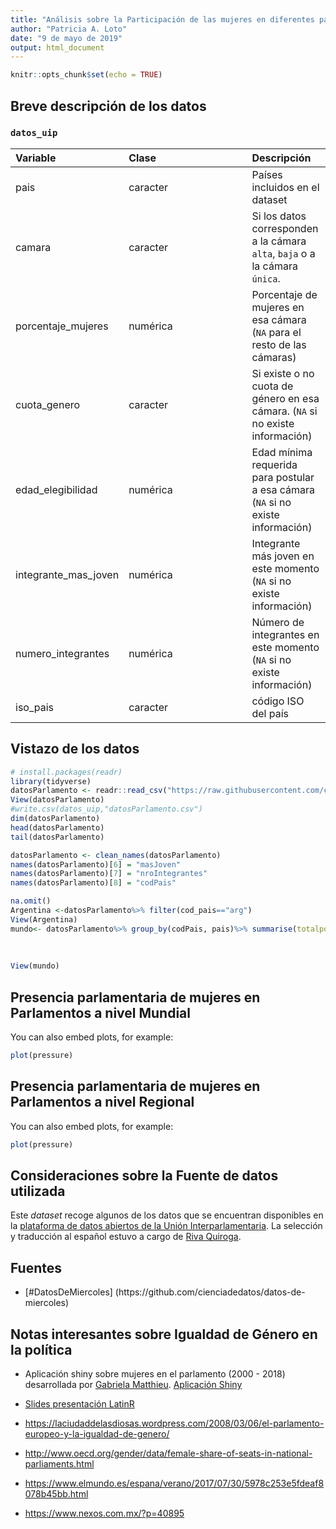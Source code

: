 ```yaml
---
title: "Análisis sobre la Participación de las mujeres en diferentes parlamentos del mundo"
author: "Patricia A. Loto"
date: "9 de mayo de 2019"
output: html_document
---
```


```r
knitr::opts_chunk$set(echo = TRUE)
```

## Breve descripción de los datos


### `datos_uip`

|Variable       |Clase               |Descripción |
|:--------------|:-------------------|:-----------|
|pais           |caracter              | Países incluidos en el dataset |
|camara      |caracter            | Si los datos corresponden a la cámara `alta`, `baja` o a la cámara `única`.  |
|porcentaje_mujeres        |numérica            | Porcentaje de mujeres en esa cámara (`NA` para el resto de las cámaras)|
|cuota_genero | caracter | Si existe o no cuota de género en esa cámara. (`NA` si no existe información) |
|edad_elegibilidad | numérica | Edad mínima requerida para postular a esa cámara (`NA` si no existe información)
| integrante_mas_joven | numérica | Integrante más joven en este momento (`NA` si no existe información)
| numero_integrantes | numérica | Número de integrantes en este momento (`NA` si no existe información)
| iso_pais | caracter | código ISO del país


## Vistazo de los datos 

```r
# install.packages(readr)
library(tidyverse)
datosParlamento <- readr::read_csv("https://raw.githubusercontent.com/cienciadedatos/datos-de-miercoles/master/datos/2019/2019-05-08/datos_uip.csv")
View(datosParlamento)
#write.csv(datos_uip,"datosParlamento.csv")
dim(datosParlamento)
head(datosParlamento)
tail(datosParlamento)


```

```r
datosParlamento <- clean_names(datosParlamento)
names(datosParlamento)[6] = "masJoven"
names(datosParlamento)[7] = "nroIntegrantes"
names(datosParlamento)[8] = "codPais"

na.omit()
Argentina <-datosParlamento%>% filter(cod_pais=="arg")
View(Argentina)
mundo<- datosParlamento%>% group_by(codPais, pais)%>% summarise(totalporcenM=sum(na.omit(porcentaje_mujeres)), totalMujeres=sum((na.omit(porcentaje_mujeres)*10)),totalIntegrantes=(sum(na.omit(nroIntegrantes))))
                                                                                                                                                #otalHombres = ((sum(na.omit(nroIntegrantes))-totalMujeres)/(sum(na.omit(nroIntegrantes)))), totalporcenH=(totalHombres * 0.10))
                                                                
                                                
View(mundo)

```



## Presencia parlamentaria de mujeres en Parlamentos a nivel Mundial

You can also embed plots, for example:

```r
plot(pressure)
```


## Presencia parlamentaria de mujeres en Parlamentos a nivel Regional

You can also embed plots, for example:

```r
plot(pressure)
```
## Consideraciones sobre la Fuente de datos utilizada

Este _dataset_ recoge algunos de los datos que se encuentran disponibles en la [plataforma de datos abiertos de la Unión Interparlamentaria](data.ipu.org). La selección y traducción al español estuvo a cargo de [Riva Quiroga](https://twitter.com/rivaquiroga).

## Fuentes

+ [#DatosDeMiercoles] (https://github.com/cienciadedatos/datos-de-miercoles)

## Notas interesantes sobre Igualdad de Género en la política

+ Aplicación shiny sobre mujeres en el parlamento (2000 - 2018) desarrollada por [Gabriela Matthieu](https://twitter.com/calcita13). [Aplicación Shiny](https://calcita.shinyapps.io/women_in_politics)

* [Slides presentación LatinR](https://gitlab.com/calcita/Presenta_mep/blob/master/Presenta_mep.pdf)

+ <https://laciudaddelasdiosas.wordpress.com/2008/03/06/el-parlamento-europeo-y-la-igualdad-de-genero/>

+ <http://www.oecd.org/gender/data/female-share-of-seats-in-national-parliaments.html>

+ <https://www.elmundo.es/espana/verano/2017/07/30/5978c253e5fdeaf8078b45bb.html>

+ <https://www.nexos.com.mx/?p=40895>


